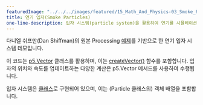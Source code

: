 ```yaml
---
featuredImage: "../../../images/featured/15_Math_And_Physics-03_Smoke_Particle_System-thumbnail.png"
title: 연기 입자(Smoke Particles)
one-line-description: 입자 시스템(particle system)을 활용하여 연기를 시뮬레이션합니다.
---
```


다니엘 쉬프만(Dan Shiffman)의 원본 Processing 
<a href="https://natureofcode.com/book/chapter-4-particle-systems/">예제</a>를 기반으로 한 연기 입자 시스템 데모입니다.

이 코드는 <a href="https://p5js.org/reference/#/p5.Vector">p5.Vector</a> 클래스를 활용하며, 
이는 <a href="https://p5js.org/reference/#/p5/createVector">createVector()</a> 함수를 포함합니다. 
입자의 위치와 속도를 업데이트하는 다양한 계산은 p5.Vector 메서드를 사용하여 수행됩니다.

입자 시스템은 <a href="https://p5js.org/reference/#/p5/class">클래스</a>로 구현되어 있으며, 
이는 (Particle 클래스의) 객체 배열을 포함합니다.